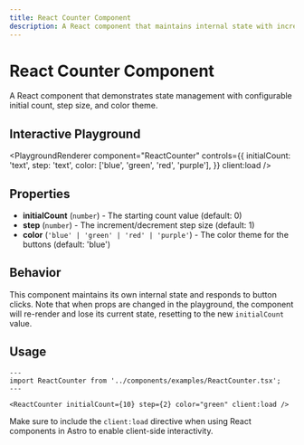 ```yaml
---
title: React Counter Component
description: A React component that maintains internal state with increment and decrement functionality
---
```



# React Counter Component

A React component that demonstrates state management with configurable initial count, step size, and color theme.

## Interactive Playground

<PlaygroundRenderer
  component="ReactCounter"
  controls={{
    initialCount: 'text',
    step: 'text',
    color: ['blue', 'green', 'red', 'purple'],
  }}
  client:load
/>

## Properties

- **initialCount** (`number`) - The starting count value (default: 0)
- **step** (`number`) - The increment/decrement step size (default: 1)
- **color** (`'blue' | 'green' | 'red' | 'purple'`) - The color theme for the buttons (default: 'blue')

## Behavior

This component maintains its own internal state and responds to button clicks. Note that when props are changed in the playground, the component will re-render and lose its current state, resetting to the new `initialCount` value.

## Usage

```astro
---
import ReactCounter from '../components/examples/ReactCounter.tsx';
---

<ReactCounter initialCount={10} step={2} color="green" client:load />
```

Make sure to include the `client:load` directive when using React components in Astro to enable client-side interactivity.
